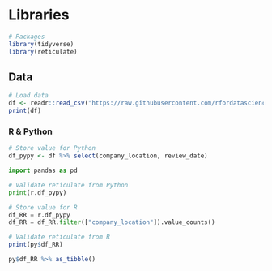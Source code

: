 # Libraries

```r
# Packages
library(tidyverse)
library(reticulate)
```

## Data

```r
# Load data
df <- readr::read_csv("https://raw.githubusercontent.com/rfordatascience/tidytuesday/master/data/2022/2022-01-18/chocolate.csv")
print(df)
```

### R & Python
```r
# Store value for Python
df_pypy <- df %>% select(company_location, review_date)
```

```python
import pandas as pd

# Validate reticulate from Python
print(r.df_pypy)

# Store value for R
df_RR = r.df_pypy
df_RR = df_RR.filter(["company_location"]).value_counts()
```

```r
# Validate reticulate from R
print(py$df_RR)

py$df_RR %>% as_tibble()
```
